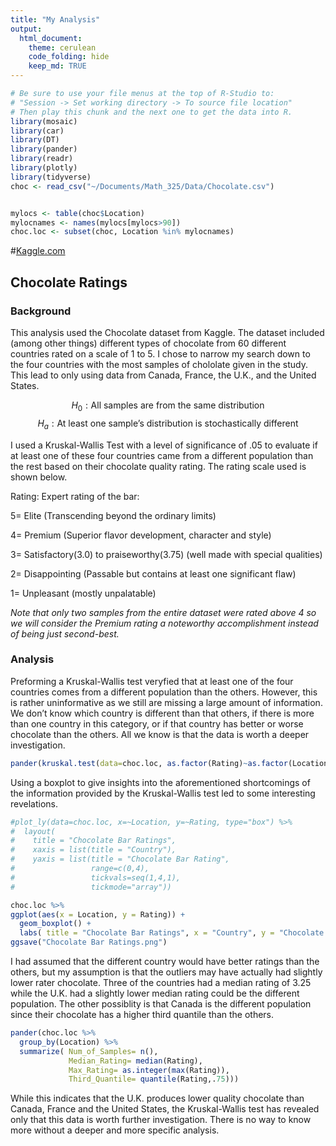 ```yaml
---
title: "My Analysis"
output: 
  html_document:
    theme: cerulean
    code_folding: hide
    keep_md: TRUE
---
```


```r
# Be sure to use your file menus at the top of R-Studio to:
# "Session -> Set working directory -> To source file location"
# Then play this chunk and the next one to get the data into R.
library(mosaic)
library(car)
library(DT)
library(pander)
library(readr)
library(plotly)
library(tidyverse)
choc <- read_csv("~/Documents/Math_325/Data/Chocolate.csv")


mylocs <- table(choc$Location) 
mylocnames <- names(mylocs[mylocs>90])
choc.loc <- subset(choc, Location %in% mylocnames)


```




#[Kaggle.com](https://www.kaggle.com/rtatman/chocolate-bar-ratings/data)




## Chocolate Ratings {.tabset .tabset-fade}


### Background
<div>

This analysis used the Chocolate dataset from Kaggle. The dataset included (among other things) different types of chocolate from 60 different countries rated on a scale of 1 to 5. I chose to narrow my search down to the four countries with the most samples of chololate given in the study. This lead to only using data from Canada, France, the U.K., and the United States.

$$
  H_0:  \text{All samples are from the same distribution}
$$
$$
  H_a:  \text{At least one sample's distribution is stochastically different}
$$


 I used a Kruskal-Wallis Test with a level of significance of .05 to evaluate if at least one of these four countries came from a different population than the rest based on their chocolate quality rating. The rating scale used is shown below.

Rating: Expert rating of the bar:
 
  5= Elite (Transcending beyond the ordinary limits)
  
  4= Premium (Superior flavor development, character and style)
  
  3= Satisfactory(3.0) to praiseworthy(3.75) (well made with special qualities)
  
  2= Disappointing (Passable but contains at least one significant flaw)
  
  1= Unpleasant (mostly unpalatable)

*Note that only two samples from the entire dataset were rated above 4 so we will consider the Premium rating a noteworthy accomplishment instead of being just second-best.*
  
   
</div>

### Analysis
<div>

Preforming a Kruskal-Wallis test veryfied that at least one of the four countries comes from a different population than the others. However, this is rather uninformative as we still are missing a large amount of information. We don't know which country is different than that others, if there is more than one country in this category, or if that country has better or worse chocolate than the others. All we know is that the data is worth a deeper investigation.

```r
pander(kruskal.test(data=choc.loc, as.factor(Rating)~as.factor(Location)))
```

Using a boxplot to give insights into the aforementioned shortcomings of the information provided by the Kruskal-Wallis test led to some interesting revelations. 

```r
#plot_ly(data=choc.loc, x=~Location, y=~Rating, type="box") %>%
#  layout(
#    title = "Chocolate Bar Ratings",
#    xaxis = list(title = "Country"),
#    yaxis = list(title = "Chocolate Bar Rating",
#                 range=c(0,4), 
#                 tickvals=seq(1,4,1), 
#                 tickmode="array"))

choc.loc %>%
ggplot(aes(x = Location, y = Rating)) +
  geom_boxplot() +
  labs( title = "Chocolate Bar Ratings", x = "Country", y = "Chocolate Bar Rating")
ggsave("Chocolate Bar Ratings.png")
```

I had assumed that the different country would have better ratings than the others, but my assumption is that the outliers may have actually had slightly lower rater chocolate. Three of the countries had a median rating of 3.25 while the U.K. had a slightly lower median rating could be the different population. The other possiblity is that Canada is the different population since their chocolate has a higher third quantile than the others.

```r
pander(choc.loc %>%
  group_by(Location) %>%
  summarize( Num_of_Samples= n(),
             Median_Rating= median(Rating),
             Max_Rating= as.integer(max(Rating)),
             Third_Quantile= quantile(Rating,.75)))
```

While this indicates that the U.K. produces lower quality chocolate than Canada, France and the United States, the Kruskal-Wallis test has revealed only that this data is worth further investigation. There is no way to know more without a deeper and more specific analysis.

<div>